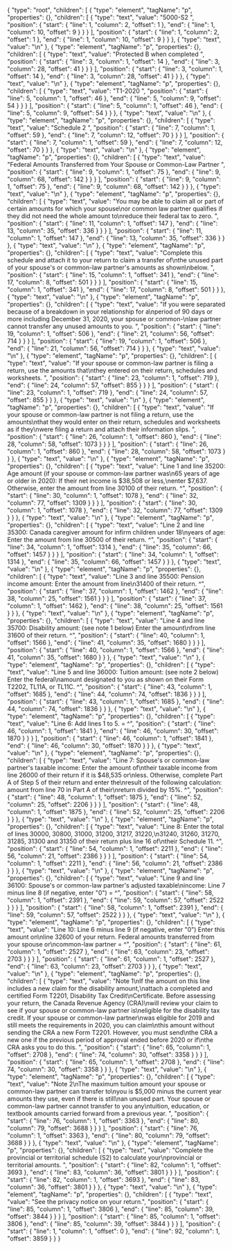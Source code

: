 {
  "type": "root",
  "children": [
    {
      "type": "element",
      "tagName": "p",
      "properties": {},
      "children": [
        {
          "type": "text",
          "value": "5000-S2 ",
          "position": {
            "start": {
              "line": 1,
              "column": 2,
              "offset": 1
            },
            "end": {
              "line": 1,
              "column": 10,
              "offset": 9
            }
          }
        }
      ],
      "position": {
        "start": {
          "line": 1,
          "column": 2,
          "offset": 1
        },
        "end": {
          "line": 1,
          "column": 10,
          "offset": 9
        }
      }
    },
    {
      "type": "text",
      "value": "\n"
    },
    {
      "type": "element",
      "tagName": "p",
      "properties": {},
      "children": [
        {
          "type": "text",
          "value": "Protected B when completed ",
          "position": {
            "start": {
              "line": 3,
              "column": 1,
              "offset": 14
            },
            "end": {
              "line": 3,
              "column": 28,
              "offset": 41
            }
          }
        }
      ],
      "position": {
        "start": {
          "line": 3,
          "column": 1,
          "offset": 14
        },
        "end": {
          "line": 3,
          "column": 28,
          "offset": 41
        }
      }
    },
    {
      "type": "text",
      "value": "\n"
    },
    {
      "type": "element",
      "tagName": "p",
      "properties": {},
      "children": [
        {
          "type": "text",
          "value": "T1-2020 ",
          "position": {
            "start": {
              "line": 5,
              "column": 1,
              "offset": 46
            },
            "end": {
              "line": 5,
              "column": 9,
              "offset": 54
            }
          }
        }
      ],
      "position": {
        "start": {
          "line": 5,
          "column": 1,
          "offset": 46
        },
        "end": {
          "line": 5,
          "column": 9,
          "offset": 54
        }
      }
    },
    {
      "type": "text",
      "value": "\n"
    },
    {
      "type": "element",
      "tagName": "p",
      "properties": {},
      "children": [
        {
          "type": "text",
          "value": "Schedule 2 ",
          "position": {
            "start": {
              "line": 7,
              "column": 1,
              "offset": 59
            },
            "end": {
              "line": 7,
              "column": 12,
              "offset": 70
            }
          }
        }
      ],
      "position": {
        "start": {
          "line": 7,
          "column": 1,
          "offset": 59
        },
        "end": {
          "line": 7,
          "column": 12,
          "offset": 70
        }
      }
    },
    {
      "type": "text",
      "value": "\n"
    },
    {
      "type": "element",
      "tagName": "p",
      "properties": {},
      "children": [
        {
          "type": "text",
          "value": "Federal Amounts Transferred from Your Spouse or Common-Law Partner ",
          "position": {
            "start": {
              "line": 9,
              "column": 1,
              "offset": 75
            },
            "end": {
              "line": 9,
              "column": 68,
              "offset": 142
            }
          }
        }
      ],
      "position": {
        "start": {
          "line": 9,
          "column": 1,
          "offset": 75
        },
        "end": {
          "line": 9,
          "column": 68,
          "offset": 142
        }
      }
    },
    {
      "type": "text",
      "value": "\n"
    },
    {
      "type": "element",
      "tagName": "p",
      "properties": {},
      "children": [
        {
          "type": "text",
          "value": "You may be able to claim all or part of certain amounts for which your spouse\nor common law partner qualifies if they did not need the whole amount to\nreduce their federal tax to zero. ",
          "position": {
            "start": {
              "line": 11,
              "column": 1,
              "offset": 147
            },
            "end": {
              "line": 13,
              "column": 35,
              "offset": 336
            }
          }
        }
      ],
      "position": {
        "start": {
          "line": 11,
          "column": 1,
          "offset": 147
        },
        "end": {
          "line": 13,
          "column": 35,
          "offset": 336
        }
      }
    },
    {
      "type": "text",
      "value": "\n"
    },
    {
      "type": "element",
      "tagName": "p",
      "properties": {},
      "children": [
        {
          "type": "text",
          "value": "Complete this schedule and attach it to your return to claim a transfer of\nthe unused part of your spouse's or common-law partner's amounts as shown\nbelow. ",
          "position": {
            "start": {
              "line": 15,
              "column": 1,
              "offset": 341
            },
            "end": {
              "line": 17,
              "column": 8,
              "offset": 501
            }
          }
        }
      ],
      "position": {
        "start": {
          "line": 15,
          "column": 1,
          "offset": 341
        },
        "end": {
          "line": 17,
          "column": 8,
          "offset": 501
        }
      }
    },
    {
      "type": "text",
      "value": "\n"
    },
    {
      "type": "element",
      "tagName": "p",
      "properties": {},
      "children": [
        {
          "type": "text",
          "value": "If you were separated because of a breakdown in your relationship for a\nperiod of 90 days or more including December 31, 2020, your spouse or common-\nlaw partner cannot transfer any unused amounts to you. ",
          "position": {
            "start": {
              "line": 19,
              "column": 1,
              "offset": 506
            },
            "end": {
              "line": 21,
              "column": 56,
              "offset": 714
            }
          }
        }
      ],
      "position": {
        "start": {
          "line": 19,
          "column": 1,
          "offset": 506
        },
        "end": {
          "line": 21,
          "column": 56,
          "offset": 714
        }
      }
    },
    {
      "type": "text",
      "value": "\n"
    },
    {
      "type": "element",
      "tagName": "p",
      "properties": {},
      "children": [
        {
          "type": "text",
          "value": "If your spouse or common-law partner is filing a return, use the amounts that\nthey entered on their return, schedules and worksheets. ",
          "position": {
            "start": {
              "line": 23,
              "column": 1,
              "offset": 719
            },
            "end": {
              "line": 24,
              "column": 57,
              "offset": 855
            }
          }
        }
      ],
      "position": {
        "start": {
          "line": 23,
          "column": 1,
          "offset": 719
        },
        "end": {
          "line": 24,
          "column": 57,
          "offset": 855
        }
      }
    },
    {
      "type": "text",
      "value": "\n"
    },
    {
      "type": "element",
      "tagName": "p",
      "properties": {},
      "children": [
        {
          "type": "text",
          "value": "If your spouse or common-law partner is not filing a return, use the amounts\nthat they would enter on their return, schedules and worksheets as if they\nwere filing a return and attach their information slips. ",
          "position": {
            "start": {
              "line": 26,
              "column": 1,
              "offset": 860
            },
            "end": {
              "line": 28,
              "column": 58,
              "offset": 1073
            }
          }
        }
      ],
      "position": {
        "start": {
          "line": 26,
          "column": 1,
          "offset": 860
        },
        "end": {
          "line": 28,
          "column": 58,
          "offset": 1073
        }
      }
    },
    {
      "type": "text",
      "value": "\n"
    },
    {
      "type": "element",
      "tagName": "p",
      "properties": {},
      "children": [
        {
          "type": "text",
          "value": "Line 1 and line 35200: Age amount (if your spouse or common-law partner was\n65 years of age or older in 2020): If their net income is $38,508 or less,\nenter $7,637. Otherwise, enter the amount from line 30100 of their return. ^",
          "position": {
            "start": {
              "line": 30,
              "column": 1,
              "offset": 1078
            },
            "end": {
              "line": 32,
              "column": 77,
              "offset": 1309
            }
          }
        }
      ],
      "position": {
        "start": {
          "line": 30,
          "column": 1,
          "offset": 1078
        },
        "end": {
          "line": 32,
          "column": 77,
          "offset": 1309
        }
      }
    },
    {
      "type": "text",
      "value": "\n"
    },
    {
      "type": "element",
      "tagName": "p",
      "properties": {},
      "children": [
        {
          "type": "text",
          "value": "Line 2 and line 35300: Canada caregiver amount for infirm children under 18\nyears of age: Enter the amount from line 30500 of their return. ^",
          "position": {
            "start": {
              "line": 34,
              "column": 1,
              "offset": 1314
            },
            "end": {
              "line": 35,
              "column": 66,
              "offset": 1457
            }
          }
        }
      ],
      "position": {
        "start": {
          "line": 34,
          "column": 1,
          "offset": 1314
        },
        "end": {
          "line": 35,
          "column": 66,
          "offset": 1457
        }
      }
    },
    {
      "type": "text",
      "value": "\n"
    },
    {
      "type": "element",
      "tagName": "p",
      "properties": {},
      "children": [
        {
          "type": "text",
          "value": "Line 3 and line 35500: Pension income amount: Enter the amount from line\n31400 of their return. ^",
          "position": {
            "start": {
              "line": 37,
              "column": 1,
              "offset": 1462
            },
            "end": {
              "line": 38,
              "column": 25,
              "offset": 1561
            }
          }
        }
      ],
      "position": {
        "start": {
          "line": 37,
          "column": 1,
          "offset": 1462
        },
        "end": {
          "line": 38,
          "column": 25,
          "offset": 1561
        }
      }
    },
    {
      "type": "text",
      "value": "\n"
    },
    {
      "type": "element",
      "tagName": "p",
      "properties": {},
      "children": [
        {
          "type": "text",
          "value": "Line 4 and line 35700: Disability amount: (see note 1 below) Enter the amount\nfrom line 31600 of their return. ^",
          "position": {
            "start": {
              "line": 40,
              "column": 1,
              "offset": 1566
            },
            "end": {
              "line": 41,
              "column": 35,
              "offset": 1680
            }
          }
        }
      ],
      "position": {
        "start": {
          "line": 40,
          "column": 1,
          "offset": 1566
        },
        "end": {
          "line": 41,
          "column": 35,
          "offset": 1680
        }
      }
    },
    {
      "type": "text",
      "value": "\n"
    },
    {
      "type": "element",
      "tagName": "p",
      "properties": {},
      "children": [
        {
          "type": "text",
          "value": "Line 5 and line 36000: Tuition amount: (see note 2 below) Enter the federal\namount designated to you as shown on their Form T2202, TL11A, or TL11C. ^",
          "position": {
            "start": {
              "line": 43,
              "column": 1,
              "offset": 1685
            },
            "end": {
              "line": 44,
              "column": 74,
              "offset": 1836
            }
          }
        }
      ],
      "position": {
        "start": {
          "line": 43,
          "column": 1,
          "offset": 1685
        },
        "end": {
          "line": 44,
          "column": 74,
          "offset": 1836
        }
      }
    },
    {
      "type": "text",
      "value": "\n"
    },
    {
      "type": "element",
      "tagName": "p",
      "properties": {},
      "children": [
        {
          "type": "text",
          "value": "Line 6: Add lines 1 to 5. = ^",
          "position": {
            "start": {
              "line": 46,
              "column": 1,
              "offset": 1841
            },
            "end": {
              "line": 46,
              "column": 30,
              "offset": 1870
            }
          }
        }
      ],
      "position": {
        "start": {
          "line": 46,
          "column": 1,
          "offset": 1841
        },
        "end": {
          "line": 46,
          "column": 30,
          "offset": 1870
        }
      }
    },
    {
      "type": "text",
      "value": "\n"
    },
    {
      "type": "element",
      "tagName": "p",
      "properties": {},
      "children": [
        {
          "type": "text",
          "value": "Line 7: Spouse's or common-law partner's taxable income: Enter the amount of\ntheir taxable income from line 26000 of their return if it is $48,535 or\nless. Otherwise, complete Part A of Step 5 of their return and enter the\nresult of the following calculation: amount from line 70 in Part A of their\nreturn divided by 15%. ^",
          "position": {
            "start": {
              "line": 48,
              "column": 1,
              "offset": 1875
            },
            "end": {
              "line": 52,
              "column": 25,
              "offset": 2206
            }
          }
        }
      ],
      "position": {
        "start": {
          "line": 48,
          "column": 1,
          "offset": 1875
        },
        "end": {
          "line": 52,
          "column": 25,
          "offset": 2206
        }
      }
    },
    {
      "type": "text",
      "value": "\n"
    },
    {
      "type": "element",
      "tagName": "p",
      "properties": {},
      "children": [
        {
          "type": "text",
          "value": "Line 8: Enter the total of lines 30000, 30800, 31000, 31200, 31217, 31220,\n31240, 31260, 31270, 31285, 31300 and 31350 of their return plus line 16 of\ntheir Schedule 11. ^",
          "position": {
            "start": {
              "line": 54,
              "column": 1,
              "offset": 2211
            },
            "end": {
              "line": 56,
              "column": 21,
              "offset": 2386
            }
          }
        }
      ],
      "position": {
        "start": {
          "line": 54,
          "column": 1,
          "offset": 2211
        },
        "end": {
          "line": 56,
          "column": 21,
          "offset": 2386
        }
      }
    },
    {
      "type": "text",
      "value": "\n"
    },
    {
      "type": "element",
      "tagName": "p",
      "properties": {},
      "children": [
        {
          "type": "text",
          "value": "Line 9 and line 36100: Spouse's or common-law partner's adjusted taxable\nincome: Line 7 minus line 8 (if negative, enter \"0\") = ^",
          "position": {
            "start": {
              "line": 58,
              "column": 1,
              "offset": 2391
            },
            "end": {
              "line": 59,
              "column": 57,
              "offset": 2522
            }
          }
        }
      ],
      "position": {
        "start": {
          "line": 58,
          "column": 1,
          "offset": 2391
        },
        "end": {
          "line": 59,
          "column": 57,
          "offset": 2522
        }
      }
    },
    {
      "type": "text",
      "value": "\n"
    },
    {
      "type": "element",
      "tagName": "p",
      "properties": {},
      "children": [
        {
          "type": "text",
          "value": "Line 10: Line 6 minus line 9 (if negative, enter \"0\") Enter this amount on\nline 32600 of your return. Federal amounts transferred from your spouse or\ncommon-law partner = ^",
          "position": {
            "start": {
              "line": 61,
              "column": 1,
              "offset": 2527
            },
            "end": {
              "line": 63,
              "column": 23,
              "offset": 2703
            }
          }
        }
      ],
      "position": {
        "start": {
          "line": 61,
          "column": 1,
          "offset": 2527
        },
        "end": {
          "line": 63,
          "column": 23,
          "offset": 2703
        }
      }
    },
    {
      "type": "text",
      "value": "\n"
    },
    {
      "type": "element",
      "tagName": "p",
      "properties": {},
      "children": [
        {
          "type": "text",
          "value": "Note 1\nIf the amount on this line includes a new claim for the disability amount,\nattach a completed and certified Form T2201, Disability Tax Credit\nCertificate. Before assessing your return, the Canada Revenue Agency (CRA)\nwill review your claim to see if your spouse or common-law partner is\neligible for the disability tax credit. If your spouse or common-law partner\nwas eligible for 2019 and still meets the requirements in 2020, you can claim\nthis amount without sending the CRA a new Form T2201. However, you must send\nthe CRA a new one if the previous period of approval ended before 2020 or if\nthe CRA asks you to do this. ",
          "position": {
            "start": {
              "line": 65,
              "column": 1,
              "offset": 2708
            },
            "end": {
              "line": 74,
              "column": 30,
              "offset": 3358
            }
          }
        }
      ],
      "position": {
        "start": {
          "line": 65,
          "column": 1,
          "offset": 2708
        },
        "end": {
          "line": 74,
          "column": 30,
          "offset": 3358
        }
      }
    },
    {
      "type": "text",
      "value": "\n"
    },
    {
      "type": "element",
      "tagName": "p",
      "properties": {},
      "children": [
        {
          "type": "text",
          "value": "Note 2\nThe maximum tuition amount your spouse or common-law partner can transfer to\nyou is $5,000 minus the current year amounts they use, even if there is still\nan unused part. Your spouse or common-law partner cannot transfer to you any\ntuition, education, or textbook amounts carried forward from a previous year. ",
          "position": {
            "start": {
              "line": 76,
              "column": 1,
              "offset": 3363
            },
            "end": {
              "line": 80,
              "column": 79,
              "offset": 3688
            }
          }
        }
      ],
      "position": {
        "start": {
          "line": 76,
          "column": 1,
          "offset": 3363
        },
        "end": {
          "line": 80,
          "column": 79,
          "offset": 3688
        }
      }
    },
    {
      "type": "text",
      "value": "\n"
    },
    {
      "type": "element",
      "tagName": "p",
      "properties": {},
      "children": [
        {
          "type": "text",
          "value": "Complete the provincial or territorial schedule (S2) to calculate your\nprovincial or territorial amounts. ",
          "position": {
            "start": {
              "line": 82,
              "column": 1,
              "offset": 3693
            },
            "end": {
              "line": 83,
              "column": 36,
              "offset": 3801
            }
          }
        }
      ],
      "position": {
        "start": {
          "line": 82,
          "column": 1,
          "offset": 3693
        },
        "end": {
          "line": 83,
          "column": 36,
          "offset": 3801
        }
      }
    },
    {
      "type": "text",
      "value": "\n"
    },
    {
      "type": "element",
      "tagName": "p",
      "properties": {},
      "children": [
        {
          "type": "text",
          "value": "See the privacy notice on your return.",
          "position": {
            "start": {
              "line": 85,
              "column": 1,
              "offset": 3806
            },
            "end": {
              "line": 85,
              "column": 39,
              "offset": 3844
            }
          }
        }
      ],
      "position": {
        "start": {
          "line": 85,
          "column": 1,
          "offset": 3806
        },
        "end": {
          "line": 85,
          "column": 39,
          "offset": 3844
        }
      }
    }
  ],
  "position": {
    "start": {
      "line": 1,
      "column": 1,
      "offset": 0
    },
    "end": {
      "line": 92,
      "column": 1,
      "offset": 3859
    }
  }
}
